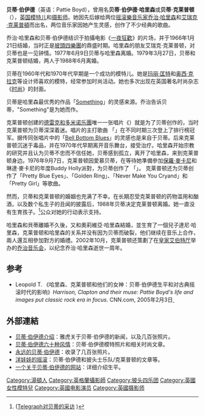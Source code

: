 {{NoteTA
|G1=Show
}}
{{艺人
| name          = 贝蒂·伯伊德<br />{{lang|en|Pattie Boyd}}
| type             = 模特儿
| image       = Patti boyd-1547297748.jpg
| imagesize   = 350px
| birthname     = Patricia Boyd
| othername  = Pattie Harrison／Pattie Clapton/Pattie Weston
| birthdate     = {{birth date and age|1944|3|17}}
| location      = {{UK}}[[汤顿|汤顿]] 
| parents      = Colin Boyd<br>Diana Drysdale
| 母校 = {{flagicon|UK}} St Martha's Convent
| spouse        = [[乔治·哈里森|乔治·哈里森]]<br>（1966.01.21～1977.06.09）<br>[[埃里克·克莱普顿|埃里克·克莱普顿]]<br>（1979～1988））<br>Rod Weston<br>（2015～Present）<br><Ref>
Hannah Furness, [http://www.telegraph.co.uk/news/celebritynews/11575419/Third-time-lucky-Pattie-Boyd-ex-wife-of-George-Harrison-and-Eric-Clapton-marries-long-term-love.html "Third time lucky: Pattie Boyd, ex-wife of George Harrison and Eric Clapton, marries long-term love"] {{Wayback|url=http://www.telegraph.co.uk/news/celebritynews/11575419/Third-time-lucky-Pattie-Boyd-ex-wife-of-George-Harrison-and-Eric-Clapton-marries-long-term-love.html |date=20170906082437 }},''The Telegraph'',30 Apr 2015
</Ref>

| 相关团体 = {{flagicon|UK}} [[披头四乐团|披头四乐团]]
}}
'''贝蒂·伯伊德'''（英语：Pattie Boyd），曾用名'''贝蒂·伯伊德·哈里森'''或'''贝蒂·克莱普顿'''（{{bd|1944年|3月17日||catIdx=B}}），[[英国|英国]][[模特儿|模特儿]]和[[摄影师|摄影师]]。她因先后嫁给两位[[摇滚樂|摇滚樂]][[音乐家|音乐家]][[乔治·哈里森|乔治·哈里森]]和[[艾瑞克·克莱普頓|艾瑞克·克莱普頓]]而出名，两位音乐家因她产生灵感，创作了不少经典的歌曲。

乔治·哈里森和贝蒂·伯伊德结识于拍攝电影《[[一夜狂歡_(電影)|一夜狂歡]]》的片场，并于1966年1月21日结婚，当时正是[[披頭四樂團|披頭四樂團]]的鼎盛时期。哈里森的朋友艾瑞克·克莱普顿，对贝蒂也是一见钟情。1977年6月9日贝蒂与哈里森离婚。1979年3月27日，贝蒂和克莱普顿结婚，两人于1988年6月离婚。

贝蒂在1960年代和1970年代早期是一个成功的模特儿。她是[[玛丽·匡特|玛丽·匡特]]和[[奥西·克拉克|奥西·克拉克]]等设计师喜欢的模特，经常参加时尚活动。她也多次出现在英国著名时尚杂志《[[时尚_(杂志)|时尚]]》的封面。

贝蒂是哈里森最优秀的作品「[[Something|Something]]」的灵感来源。乔治告诉贝蒂，"Something"是为她而作。

克莱普顿创建的[[德雷克和多米诺乐團|德雷克和多米诺乐團]]唯一一张唱片《{{tsl|en|Layla and Other Assorted Love Songs|萊拉和其他情歌}}）就是为了贝蒂创作的，当时克莱普顿为贝蒂深深着迷。唱片的主打歌曲 「{{tsl|en|Layla|萊拉}}」在不同时期三次登上了排行榜冠军。据传同张唱片中的「[[Bell_Bottom_Blues|Bell Bottom Blues]]」的灵感也是来自于贝蒂。后来克莱普顿沉迷于毒品，并在1970年代早期离开音乐舞台，接受治疗。哈里森开始宗教的研究并且认为贝蒂不忠而不信任她，贝蒂感到孤立，离开了哈里森，来到克莱普顿身边。1976年9月7日，克莱普顿因愛慕贝蒂，在等待她準備參加[[保羅·麥卡尼|保羅·麥卡尼]]和琳達·麥卡尼的年度Buddy Holly派對，为贝蒂创作了 「{{tsl|en|Wonderful Tonight|美麗的今晚}}」。 克莱普顿还为贝蒂创作了「Pretty Blue Eyes」、「Golden Ring」、「Never Make You Cryand」和「Pretty Girl」等歌曲。 

然而，贝蒂和克莱普顿的婚姻也充满了不幸。在长期忍受克莱普顿的药物滥用和酗酒，以及数个私生子的丑闻的披露后，1988年贝蒂决定克莱普顿离婚。她一直没有生育孩子。<ref>([http://www.telegraph.co.uk/htmlContent.jhtml?html=/archive/1999/03/17/tlboyd17.html Telegraph对贝蒂的采访] {{Wayback|url=http://www.telegraph.co.uk/htmlContent.jhtml?html=%2Farchive%2F1999%2F03%2F17%2Ftlboyd17.html |date=20080508004035 }})</ref>公众对她的行动表示支持。

哈里森和貝蒂離婚不久後，又和奧莉維亞·哈里森結婚，並生育了一個兒子達尼·哈里森，克莱普顿和哈里森的关系并没有因为贝蒂而破裂，他们继续在音乐上合作，兩人還互相參加對方的婚禮。2002年10月，克莱普顿还策劃了在[[皇家艾伯特厅|皇家艾伯特厅]]举办的[[乔治音乐会|乔治音乐会]]，以纪念乔治·哈里森逝世一周年。

== 参考 ==
*Leopold T. 《哈里森、克莱普顿和他们的女神：贝蒂·伯伊德生平和对古典摇滚时代的影响》''Harrison, Clapton and their muse:  Pattie Boyd's life and images put classic rock era in focus''. CNN.com, 2005年2月3日[http://www.cnn.com/2005/SHOWBIZ/Music/02/03/pattie.boyd/  ]{{Wayback|url=http://www.cnn.com/2005/SHOWBIZ/Music/02/03/pattie.boyd/ |date=20070528011059 }}
{{Reflist}}

== 外部連結 ==
*[http://launch.groups.yahoo.com/group/somethingaboutPattieBoyd/ 贝蒂·伯伊德介绍]{{Wayback|url=http://launch.groups.yahoo.com/group/somethingaboutPattieBoyd/ |date=20060706221720 }}：雅虎关于贝蒂·伯伊德的新闻，以及几百张照片。
*[https://web.archive.org/web/20070226041938/http://launch.groups.yahoo.com/group/pattieboydssixtiesstyle/ 贝蒂·伯伊德六十种风情]：贝蒂·伯伊德模特照片和相关时尚文章。
*[https://web.archive.org/web/20120212095408/http://launch.groups.yahoo.com/group/ForeverPattieBoyd/ 永远的贝蒂·伯伊德]：收录了几百张照片。
*[http://www.angelfire.com/music3/sentstarr/dolrock.html 洋娃娃的摇滚]{{Wayback|url=http://www.angelfire.com/music3/sentstarr/dolrock.html |date=20070509223800 }}：贝蒂·伯伊德和披头士乐队/克莱普顿的文章等。
*[https://web.archive.org/web/20020604091842/http://members.fortunecity.com/pattiboyd/ 一个关于贝蒂·伯伊德的网站]：详细介绍生平。

{{披头士乐队|state = autocollapse}}

{{Authority control}}
{{DEFAULTSORT:Boyd, Pattie}}
[[Category:湯頓人|Category:湯頓人]]
[[Category:英格蘭攝影師|Category:英格蘭攝影師]]
[[Category:披头四乐团|Category:披头四乐团]]
[[Category:英國女性模特兒|Category:英國女性模特兒]]
[[Category:英國电影演员|Category:英國电影演员]]
[[Category:英國摄影师|Category:英國摄影师]]